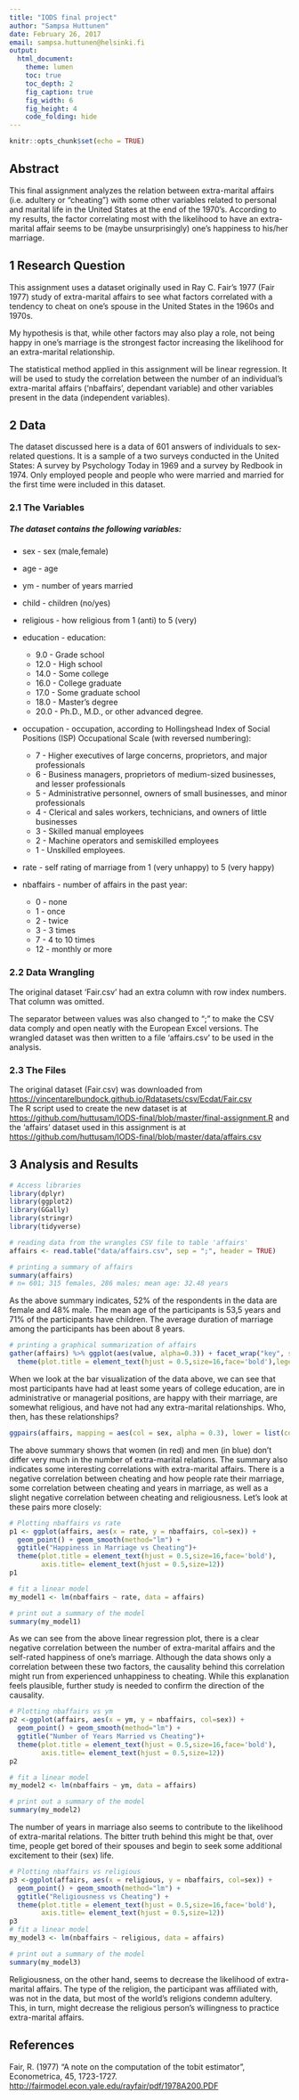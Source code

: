 ```yaml
---
title: "IODS final project"
author: "Sampsa Huttunen"
date: February 26, 2017
email: sampsa.huttunen@helsinki.fi
output:
  html_document:
    theme: lumen
    toc: true
    toc_depth: 2
    fig_caption: true
    fig_width: 6
    fig_height: 4
    code_folding: hide
---
```


```r
knitr::opts_chunk$set(echo = TRUE)
```

## Abstract

This final assignment analyzes the relation between extra-marital affairs (i.e. adultery or "cheating") with some other variables related to personal and marital life in the United States at the end of the 1970's. According to my results, the factor correlating most with the likelihood to have an extra-marital affair seems to be (maybe unsurprisingly) one's happiness to his/her marriage.  

## 1 Research Question

This assignment uses a dataset originally used in Ray C. Fair's 1977 (Fair 1977) study of extra-marital affairs to see what factors correlated with a tendency to cheat on one's spouse in the United States in the 1960s and 1970s.  

My hypothesis is that, while other factors may also play a role, not being happy in one's marriage is the strongest factor increasing the likelihood for an extra-marital relationship.

The statistical method applied in this assignment will be linear regression. It will be used to study the correlation between the number of an individual's extra-marital affairs ('nbaffairs', dependant variable) and other variables present in the data (independent variables).

## 2 Data

The dataset discussed here is a data of 601 answers of individuals to sex-related questions. It is a sample of a two surveys conducted in the United States: A survey by Psychology Today in 1969 and a survey by Redbook in 1974. Only employed people and people who were married and married for the first time were included in this dataset.

### 2.1 The Variables

##### The dataset contains the following variables:  
* sex - sex (male,female)  
* age - age  
* ym - number of years married
* child - children (no/yes) 
* religious - how religious from 1 (anti) to 5 (very)
* education - education:

     - 9.0 - Grade school
     - 12.0 - High school
     - 14.0 - Some college
     - 16.0 - College graduate
     - 17.0 - Some graduate school
     - 18.0 - Master's degree
     - 20.0 - Ph.D., M.D., or other advanced degree.

* occupation - occupation, according to Hollingshead Index of Social Positions (ISP) Occupational Scale (with reversed numbering):

     - 7 - Higher executives of large concerns, proprietors, and major professionals  
     - 6 - Business managers, proprietors of medium-sized businesses, and lesser professionals  
     - 5 - Administrative personnel, owners of small businesses, and minor professionals
     - 4 - Clerical and sales workers, technicians, and owners of little businesses
     - 3 - Skilled manual employees
     - 2 - Machine operators and semiskilled employees
     - 1 - Unskilled employees.

* rate - self rating of marriage from 1 (very unhappy) to 5 (very happy)
* nbaffairs - number of affairs in the past year:
     - 0 - none
     - 1 - once  
     - 2 - twice
     - 3 - 3 times
     - 7 - 4 to 10 times
     - 12 - monthly or more

### 2.2 Data Wrangling

The original dataset 'Fair.csv' had an extra column with row index numbers. That column was omitted.  

The separator between values was also changed to ";" to make the CSV data comply and open neatly with the European Excel versions. The wrangled dataset was then written to a file 'affairs.csv' to be used in the analysis.  

### 2.3 The Files

The original dataset (Fair.csv) was downloaded from [https://vincentarelbundock.github.io/Rdatasets/csv/Ecdat/Fair.csv](https://vincentarelbundock.github.io/Rdatasets/csv/Ecdat/Fair.csv)  
The R script used to create the new dataset is at   [https://github.com/huttusam/IODS-final/blob/master/final-assignment.R](https://github.com/huttusam/IODS-final/blob/master/final-assignment.R)
and the 'affairs' dataset used in this assignment is at [https://github.com/huttusam/IODS-final/blob/master/data/affairs.csv](https://github.com/huttusam/IODS-final/blob/master/data/affairs.csv)

## 3 Analysis and Results

```r
# Access libraries
library(dplyr)
library(ggplot2)
library(GGally)
library(stringr)
library(tidyverse)

# reading data from the wrangles CSV file to table 'affairs'
affairs <- read.table("data/affairs.csv", sep = ";", header = TRUE)

# printing a summary of affairs
summary(affairs)
# n= 601; 315 females, 286 males; mean age: 32.48 years

```

As the above summary indicates, 52% of the respondents in the data are female and 48% male. The mean age of the participants is 53,5 years and 71% of the participants have children. The average duration of marriage among the participants has been about 8 years.  

```r
# printing a graphical summarization of affairs
gather(affairs) %>% ggplot(aes(value, alpha=0.3)) + facet_wrap("key", scales = "free") + geom_bar() + ggtitle("Barplots of all variables") +
  theme(plot.title = element_text(hjust = 0.5,size=16,face='bold'),legend.position="none")

```

When we look at the bar visualization of the data above, we can see that most participants have had at least some years of college education, are in administrative or managerial positions, are happy with their marriage, are somewhat religious, and have not had any extra-marital relationships. Who, then, has these relationships?  


```r
ggpairs(affairs, mapping = aes(col = sex, alpha = 0.3), lower = list(combo = wrap("facethist", bins = 20))) + ggtitle("All variables against each other") + theme(plot.title = element_text(hjust = 0.5,size=16,face='bold'))

```

The above summary shows that women (in red) and men (in blue) don't differ very much in the number of extra-marital relations. The summary also indicates some interesting correlations with extra-marital affairs. There is a negative correlation between cheating and how people rate their marriage, some correlation between cheating and years in marriage, as well as a slight negative correlation between cheating and religiousness. Let's look at these pairs more closely:  


```r
# Plotting nbaffairs vs rate
p1 <- ggplot(affairs, aes(x = rate, y = nbaffairs, col=sex)) +
  geom_point() + geom_smooth(method="lm") + 
  ggtitle("Happiness in Marriage vs Cheating")+
  theme(plot.title = element_text(hjust = 0.5,size=16,face='bold'),
        axis.title= element_text(hjust = 0.5,size=12))
p1

# fit a linear model
my_model1 <- lm(nbaffairs ~ rate, data = affairs)

# print out a summary of the model
summary(my_model1)
```

As we can see from the above linear regression plot, there is a clear negative correlation between the number of extra-marital affairs and the self-rated happiness of one's marriage. Although the data shows only a correlation between these two factors, the causality behind this correlation might run from experienced unhappiness to cheating. While this explanation feels plausible, further study is needed to confirm the direction of the causality.  

```r
# Plotting nbaffairs vs ym
p2 <-ggplot(affairs, aes(x = ym, y = nbaffairs, col=sex)) +
  geom_point() + geom_smooth(method="lm") + 
  ggtitle("Number of Years Married vs Cheating")+
  theme(plot.title = element_text(hjust = 0.5,size=16,face='bold'),
        axis.title= element_text(hjust = 0.5,size=12))
p2

# fit a linear model
my_model2 <- lm(nbaffairs ~ ym, data = affairs)

# print out a summary of the model
summary(my_model2)

```

The number of years in marriage also seems to contribute to the likelihood of extra-marital relations. The bitter truth behind this might be that, over time, people get bored of their spouses and begin to seek some additional excitement to their (sex) life.  

```r
# Plotting nbaffairs vs religious
p3 <-ggplot(affairs, aes(x = religious, y = nbaffairs, col=sex)) +
  geom_point() + geom_smooth(method="lm") + 
  ggtitle("Religiousness vs Cheating") +
  theme(plot.title = element_text(hjust = 0.5,size=16,face='bold'),
        axis.title= element_text(hjust = 0.5,size=12))
p3
# fit a linear model
my_model3 <- lm(nbaffairs ~ religious, data = affairs)

# print out a summary of the model
summary(my_model3)
``` 

Religiousness, on the other hand, seems to decrease the likelihood of extra-marital affairs. The type of the religion, the participant was affiliated with, was not in the data, but most of the world's religions condemn adultery. This, in turn, might decrease the religious person's willingness to practice extra-marital affairs.     


## References

Fair, R. (1977) "A note on the computation of the tobit estimator", Econometrica, 45, 1723-1727. [http://fairmodel.econ.yale.edu/rayfair/pdf/1978A200.PDF](http://fairmodel.econ.yale.edu/rayfair/pdf/1978A200.PDF)  


